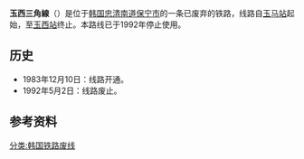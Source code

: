 {{unreferenced|time=2015-01-20T03:11:37+00:00}}
'''玉西三角線'''（{{kor|諺=옥서삼각선|漢=玉西三角線|羅=Okseo Samgak seon|f=y}}）是位于[[韩国|韩国]][[忠清南道|忠清南道]][[保宁市|保宁市]]的一条已废弃的铁路，线路自[[玉马站|玉马站]]起始，至[[玉西站|玉西站]]终止。本路线已于1992年停止使用。

== 历史 ==
*1983年12月10日：线路开通。
*1992年5月2日：线路废止。

==参考资料==
{{reflist}}

{{韩国铁道公社路线}}
{{玉西三角線}}

[[分类:韩国铁路废线|分类:韩国铁路废线]]